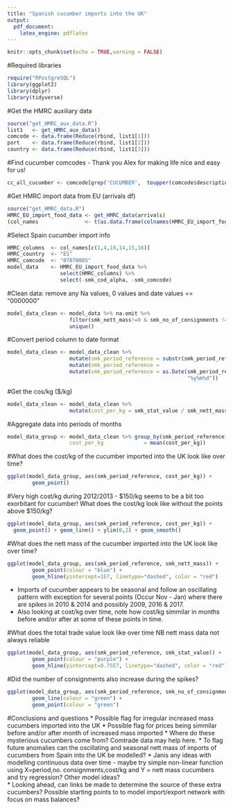 ```yaml
---
title: "Spanish cucumber imports into the UK"
output:
  pdf_document:
    latex_engine: pdflatex
---
```


```r
knitr::opts_chunk$set(echo = TRUE,warning = FALSE)
```

#Required libraries
```r
require("RPostgreSQL")
library(ggplot2)
library(dplyr)
library(tidyverse)
```

#Get the HMRC auxiliary data
```r
source("get_HMRC_aux_data.R")
list1   <- get_HMRC_aux_data()
comcode <- data.frame(Reduce(rbind, list1[1]))
port    <- data.frame(Reduce(rbind, list1[2]))
country <- data.frame(Reduce(rbind, list1[3]))
```

#Find cucumber comcodes - Thank you Alex for making life nice and easy for us! 
```r
cc_all_cucumber <- comcode[grep('CUCUMBER',  toupper(comcode$description)),]
```

#Get HMRC import data from EU (arrivals df)
```r
source("get_HMRC_data.R")
HMRC_EU_import_food_data <- get_HMRC_data(arrivals) 
(col_names               <- t(as.data.frame(colnames(HMRC_EU_import_food_data))))
```

#Select Spain cucumber import info
```r
HMRC_columns  <- col_names[c(1,4,10,14,15,16)]
HMRC_country  <- "ES"
HMRC_comcode  <- "07070005"
model_data    <- HMRC_EU_import_food_data %>% 
                 select(HMRC_columns) %>%                                                         filter(smk_cod_alpha == HMRC_country & smk_comcode ==                                   HMRC_comcode) %>%
                 select(-smk_cod_alpha, -smk_comcode)
```

#Clean data: remove any Na values, 0 values and date values == "0000000" 
```r
model_data_clean <- model_data %>% na.omit %>% 
                    filter(smk_nett_mass!=0 & smk_no_of_consignments != 0 &                                 smk_stat_value != 0) %>%                                                  filter(smk_period_reference!="0000000") %>%                                      mutate(abs(smk_nett_mass) & abs(smk_no_of_consignments) &                               abs(smk_stat_value)) %>% 
                    unique()
```

#Convert period column to date format
```r
model_data_clean <- model_data_clean %>% 
                    mutate(smk_period_reference = substr(smk_period_reference,                               4,7)) %>% 
                    mutate(smk_period_reference =                                                            paste0(smk_period_reference,"01")) %>%
                    mutate(smk_period_reference = as.Date(smk_period_reference,
                                                          "%y%m%d"))
```

#Get the cos/kg ($/kg)
```r
model_data_clean <- model_data_clean %>% 
                    mutate(cost_per_kg = smk_stat_value / smk_nett_mass)
```

#Aggregate data into periods of months
```r
model_data_group <- model_data_clean %>% group_by(smk_period_reference) %>%                          summarise(smk_nett_mass = sum(smk_nett_mass),                                    smk_no_of_consignments  = sum(smk_no_of_consignments),                           smk_stat_value          = sum(smk_stat_value), 
                    cost_per_kg             = mean(cost_per_kg))
```

#What does the cost/kg of the cucumber imported into the UK look like over time?
```r
ggplot(model_data_group, aes(smk_period_reference, cost_per_kg)) +
        geom_point() 
```

#Very high cost/kg during 2012/2013 - $150/kg seems to be a bit too exorbitant for cucumber! What does the cost/kg look like without the points above $150/kg?
```r
ggplot(model_data_group, aes(smk_period_reference, cost_per_kg)) + 
  geom_point() + geom_line() + ylim(0,2) + geom_smooth()
```

#What does the nett mass of the cucumber imported into the UK look like over time?
```r
ggplot(model_data_group, aes(smk_period_reference, smk_nett_mass)) +
        geom_point(colour = "blue") +
        geom_hline(yintercept=1E7, linetype="dashed", color = "red")
```

* Imports of cucumber appears to be seasonal and follow an oscillating pattern with exception for several points (Occur Nov - Jan) where there are spikes in 2010 & 2014 and possibly 2009, 2016 & 2017. 
* Also looking at cost/kg over time, note how cost/kg simmilar in months before and/or after at some of these points in time.   

#What does the total trade value look like over time NB nett mass data not always reliable
```r
ggplot(model_data_group, aes(smk_period_reference, smk_stat_value)) +
        geom_point(colour = "purple") +
        geom_hline(yintercept=0.75E7, linetype="dashed", color = "red")
```

#Did the number of consignments also increase during the spikes? 
```r
ggplot(model_data_group, aes(smk_period_reference, smk_no_of_consignments)) +
        geom_line(colour = "green") +
        geom_point(colour = "green")
```

#Conclusions and questions
* Possible flag for irregular increased mass cucumbers imported into the UK
* Possible flag for prices being simmilar before and/or after month of increased mass imported
* Where do these mysterious cucumbers come from? Comtrade data may help here. 
* To flag future anomalies can the oscillating and seasonal nett mass of imports of cucumbers from Spain into the UK be modelled?
* Janis any ideas with modelling continuous data over time - maybe try simple non-linear function using X=period,no. consignments,cost/kg and Y = nett mass cucumbers and try regression? Other model ideas?   
* Looking ahead, can links be made to determine the source of these extra cucumbers? Possible starting points to to model import/export network with focus on mass balances?